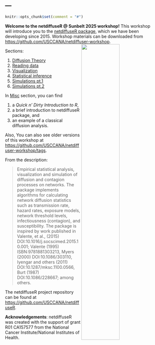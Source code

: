 ---
---

```r
knitr::opts_chunk$set(comment = "#")
```

**Welcome to the netdiffuseR @ Sunbelt 2025 workshop!** This workshop will introduce you to the [netdiffuseR package](https://github.com/USCCANA/netdiffuseR){target="_blank"}, which we have been developing since 2015.  Workshop materials can be downloaded from <https://github.com/USCCANA/netdiffuser-workshop>. <img src="https://raw.githubusercontent.com/USCCANA/netdiffuseR/refs/heads/master/man/figures/netdiffuser-logo.png" style="max-width:300px;width:50%;" align="right">

Sections:

1. [Diffusion Theory](1-theory.qmd)
2. [Reading data](2-read.qmd)
3. [Visualization](3-visualization.qmd)
4. [Statistical inference](4-stats.qmd)
5. [Simulations pt.1](5-sim.qmd)
6. [Simulations pt.2](6-multi-and-dis.qmd)

In [Misc](0-getstarted.qmd) section, you can find 

1. a *Quick n’ Dirty Introduction to R*, 
2. a brief introduction to netdiffuseR package, and
3. an example of a classical diffusion analysis.

Also, You can also see older versions of this workshop at <https://github.com/USCCANA/netdiffuser-workshop/tags>.

From the description:

> Empirical statistical analysis, visualization and simulation of diffusion and contagion processes on networks. The package implements algorithms for calculating network diffusion statistics such as transmission rate, hazard rates, exposure models, network threshold levels, infectiousness (contagion), and susceptibility. The package is inspired by work published in Valente, et al., (2015) DOI:10.1016/j.socscimed.2015.10.001; Valente (1995) ISBN:9781881303213, Myers (2000) DOI:10.1086/303110, Iyengar and others (2011) DOI:10.1287/mksc.1100.0566, Burt (1987) DOI:10.1086/228667; among others.

The netdiffuseR project repository can be found at <https://github.com/USCCANA/netdiffuseR>.

__Acknowledgements__: netdiffuseR was created with the support of grant R01
CA157577 from the National Cancer Institute/National Institutes of Health.